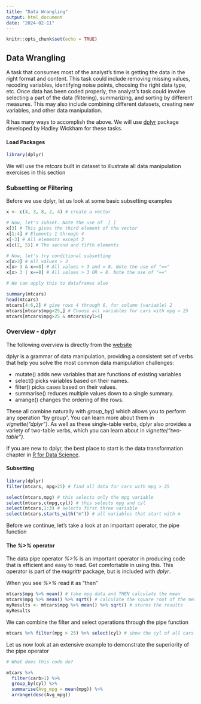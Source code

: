```yaml
---
title: "Data Wrangling"
output: html_document
date: "2024-02-11"
---
```


```r
knitr::opts_chunk$set(echo = TRUE)
```

## Data Wrangling

A task that consumes most of the analyst's time is getting the data in the right format and content. This task could include removing missing values, recoding variables, identifying noise points, choosing the right data type, etc. Once data has been coded properly, the analyst's task could involve selecting a part of the data (filtering), summarizing, and sorting by different measures. This may also include combining different datasets, creating new variables, and other data manipulation. 

R has many ways to accomplish the above. We will use [dplyr](https://dplyr.tidyverse.org/) package developed by Hadley Wickham for these tasks.    


#### Load Packages
```r
library(dplyr)
```

We will use the *mtcars* built in dataset to illustrate all data manipulation exercises in this section

### Subsetting or Filtering

Before we use dplyr, let us look at some basic subsetting examples

```r
x <- c(4, 3, 8, 2, 4) # create a vector

# Now, let's subset. Note the use of  [ ]
x[3] # This gives the third element of the vector
x[1:4] # Elements 1 through 4
x[-3] # All elements except 3
x[c(2, 5)] # The second and fifth elements

# Now, let's try conditional subsetting
x[x>3] # All values > 3
x[x> 3 & x==8] # All values > 3 and = 8. Note the use of "=="
x[x> 3 | x==8] # All values > 3 OR = 8. Note the use of "=="

# We can apply this to dataframes also

summary(mtcars)
head(mtcars)
mtcars[4:6,2] # give rows 4 through 6, for column (variable) 2
mtcars[mtcars$mpg>25,] # Choose all variables for cars with mpg > 25
mtcars[mtcars$mpg>25 & mtcars$cyl>4]
```

### Overview - dplyr

The following overview is directly from the [website](https://dplyr.tidyverse.org/)

dplyr is a grammar of data manipulation, providing a consistent set of verbs that help you solve the most common data manipulation challenges:

* mutate() adds new variables that are functions of existing variables
* select() picks variables based on their names.
* filter() picks cases based on their values.
* summarise() reduces multiple values down to a single summary.
* arrange() changes the ordering of the rows.

These all combine naturally with *group_by()* which allows you to perform any operation “by group”. You can learn more about them in *vignette("dplyr")*. As well as these single-table verbs, dplyr also provides a variety of two-table verbs, which you can learn about in *vignette("two-table")*.

If you are new to dplyr, the best place to start is the data transformation chapter in [R for Data Science](https://r4ds.hadley.nz/data-transform).

#### Subsetting

```r
library(dplyr)
filter(mtcars, mpg>25) # find all data for cars with mpg > 25

select(mtcars,mpg) # this selects only the mpg variable
select(mtcars,c(mpg,cyl)) # this selects mpg and cyl
select(mtcars,1:3) # selects first three variable
select(mtcars,starts_with("m")) # all variables that start with m

```

Before we continue, let's take a look at an important operator, the pipe function


#### The *%>%* operator

The data pipe operator *%>%* is an important operator in producing code that is efficient and easy to read. Get comfortable in using this. This operator is part of the *magrittr* package, but is included with *dplyr*.

When you see *%>%* read it as "then" 

```r
mtcars$mpg %>% mean() # take mpg data and THEN calculate the mean
mtcars$mpg %>% mean() %>% sqrt() # calculate the square root of the mean mpg
myResults <- mtcars$mpg %>% mean() %>% sqrt() # stores the results
myResults
```

We can combine the filter and select operations through the pipe function
```r
mtcars %>% filter(mpg > 25) %>% select(cyl) # show the cyl of all cars with mpg > 25
```

Let us now look at an extensive example to demonstrate the superiority of the pipe operator
```r
# What does this code do?

mtcars %>%
  filter(carb>1) %>%
  group_by(cyl) %>%
  summarise(Avg_mpg = mean(mpg)) %>%
  arrange(desc(Avg_mpg))
```
